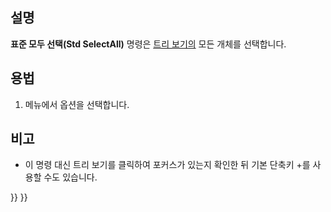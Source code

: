 <languages/>

{{Docnav
|[[Std_BoxElementSelection/ko|면 선택 상자]]
|[[Std_Delete/ko|삭제]]
|[[Std_Edit_Menu/ko|표준 편집 메뉴]]
|IconL=Std_BoxElementSelection.svg
|IconR=Std_Delete.svg
|IconC=Freecad.svg
}}

{{GuiCommand/ko
|Name=Std SelectAll
|Name/ko=표준 모두 선택
|MenuLocation=편집 → 모두 선택
|Workbenches=모두
|SeeAlso=[[Std_BoxSelection/ko|표준 개체 선택 상자]], [[Std_BoxElementSelection/ko|표준 면 선택 상자]]
}}

<span id="Description"></span>
==설명==

'''표준 모두 선택(Std SelectAll)''' 명령은 [[Tree_view/ko|트리 보기]]의 모든 개체를 선택합니다.

<span id="Usage"></span>
==용법==

# 메뉴에서 {{MenuCommand|편집 → [[Image:Std_SelectAll.svg|16px]] 모두 선택}} 옵션을 선택합니다.

<span id="Notes"></span>
==비고==

* 이 명령 대신 트리 보기를 클릭하여 포커스가 있는지 확인한 뒤 기본 단축키 {{KEY|Ctrl}}+{{KEY|A}}를 사용할 수도 있습니다.


{{Docnav
|[[Std_BoxElementSelection/ko|면 선택 상자]]
|[[Std_Delete/ko|삭제]]
|[[Std_Edit_Menu/ko|표준 편집 메뉴]]
|IconL=Std_BoxElementSelection.svg
|IconR=Std_Delete.svg
|IconC=Freecad.svg
}}

{{Std_Base_navi{{#translation:}}}}
{{Userdocnavi{{#translation:}}}}